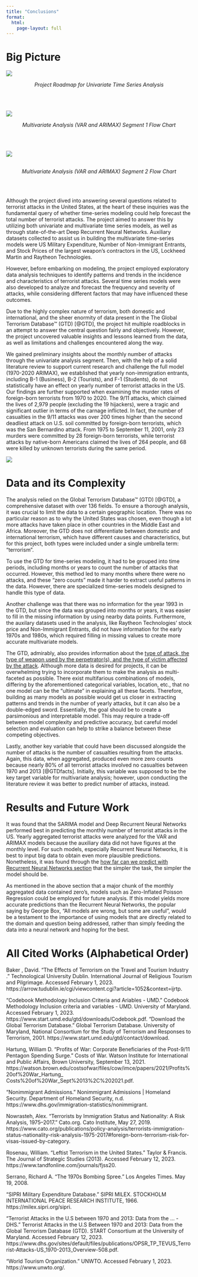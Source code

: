 ```yaml
---
title: "Conclusions"
format:
  html:
    page-layout: full
---
```


# Big Picture

![](univariate.png)

<center><em>Project Roadmap for Univariate Time Series Analysis</em></center>

\
&nbsp;

![](multivariate_seg1.png)


<center><em>Multivariate Analysis (VAR and ARIMAX) Segment 1 Flow Chart</em></center>

\
&nbsp;

![](multivariate_seg2.png)
\
&nbsp;

<center><em>Multivariate Analysis (VAR and ARIMAX) Segment 2 Flow Chart</em></center>

\
&nbsp;

Although the project dived into answering several questions related to terrorist attacks in the United States, at the heart of these inquiries was the fundamental query of whether time-series modeling could help forecast the total number of terrorist attacks. The project aimed to answer this by utilizing both univariate and multivariate time series models, as well as through state-of-the-art Deep Recurrent Neural Networks. Auxiliary datasets collected to assist us in building the multivariate time-series models were US Military Expenditure, Number of Non-Immigrant Entrants, and Stock Prices of the largest weapon's contractors in the US, Lockheed Martin and Raytheon Technologies.

However, before embarking on modeling, the project employed exploratory data analysis techniques to identify patterns and trends in the incidence and characteristics of terrorist attacks. Several time series models were also developed to analyze and forecast the frequency and severity of attacks, while considering different factors that may have influenced these outcomes.

Due to the highly complex nature of terrorism, both domestic and international, and the sheer enormity of data present in the The Global Terrorism Database™ (GTD) [@GTD], the project hit multiple roadblocks in an attempt to answer the central question fairly and objectively. However, the project uncovered valuable insights and lessons learned from the data, as well as limitations and challenges encountered along the way. 

We gained preliminary insights about the monthly number of attacks through the univariate analysis segment. Then, with the help of a solid literature review to support current research and challenge the full model (1970-2020 ARIMAX), we established that yearly non-immigration entrants, including B-1 (Business), B-2 (Tourists), and F-1 (Students), do not statistically have an effect on yearly number of terrorist attacks in the US. Our findings are further supported when examining the murder rates of foreign-born terrorists from 1970 to 2020. The 9/11 attacks, which claimed the lives of 2,979 people (excluding the 19 hijackers), were a tragic and significant outlier in terms of the carnage inflicted. In fact, the number of casualties in the 9/11 attacks was over 200 times higher than the second deadliest attack on U.S. soil committed by foreign-born terrorists, which was the San Bernardino attack. From 1975 to September 11, 2001, only 23 murders were committed by 28 foreign-born terrorists, while terrorist attacks by native-born Americans claimed the lives of 264 people, and 68 were killed by unknown terrorists during the same period.

![](conc.png)

# Data and its Complexity

The analysis relied on the Global Terrorism Database™ (GTD) [@GTD], a comprehensive dataset with over 136 fields. To ensure a thorough analysis, it was crucial to limit the data to a certain geographic location. There was no particular reason as to why the United States was chosen, even though a lot more attacks have taken place in other countries in the Middle East and Africa. Moreover, the GTD does not differentiate between domestic and international terrorism, which have different causes and characteristics, but for this project, both types were included under a single umbrella term: "terrorism".

To use the GTD for time-series modeling, it had to be grouped into time periods, including months or years to count the number of attacks that occurred. However, this method led to many months where there were no attacks, and these "zero counts" made it harder to extract useful patterns in the data. However, there are specialized time-series models designed to handle this type of data.

Another challenge was that there was no information for the year 1993 in the GTD, but since the data was grouped into months or years, it was easier to fill in the missing information by using nearby data points. Furthermore, the auxilary datasets used in the analysis, like Raytheon Technologies' stock price and Non-Immigrant Entrants, did not have information for the early 1970s and 1980s, which required filling in missing values to create more accurate multivariate models. 

The GTD, admirably, also provides information about the [type of attack, the type of weapon used by the perpetrator(s), and the type of victim affected by the attack](https://tegveerg.georgetown.domains/Time-Series-Project/Data-Visualization.html#visualizing-the-gtd). Although more data is desired for projects, it can be overwhelming trying to incorporate them to make the analysis as multi-faceted as possible. There exist multifarious combinations of models, differing by the aforementioned categorical variables, location, etc., that no one model can be the "ultimate" in explaining all these facets. Therefore, building as many models as possible would get us closer in extracting patterns and trends in the number of yearly attacks, but it can also be a double-edged sword. Essentially, the goal should be to create a parsimonious and interpretable model. This may require a trade-off between model complexity and predictive accuracy, but careful model selection and evaluation can help to strike a balance between these competing objectives.

Lastly, another key variable that could have been discussed alongside the number of attacks is the number of casualties resulting from the attacks. Again, this data, when aggregated, produced even more zero counts because nearly 80% of all terrorist attacks involved no casualties between 1970 and 2013 [@GTDfacts]. Initially, this variable was supposed to be the key target variable for multivariate analysis; however, upon conducting the literature review it was better to predict number of attacks, instead.

# Results and Future Work

It was found that the SARIMA model and Deep Recurrent Neural Networks performed best in predicting the monthly number of terrorist attacks in the US. Yearly aggregated terrorist attacks were analyzed for the VAR and ARIMAX models because the auxiliary data did not have figures at the monthly level. For such models, especially Recurrent Neural Networks, it is best to input big data to obtain even more plausible predictions. Nonetheless, it was found through the [how far can we predict with Recurrent Neural Networks section](https://tegveerg.georgetown.domains/Time-Series-Project/Deep-Learning.html#how-far-into-the-future-can-we-predict) that the simpler the task, the simpler the model should be. 

As mentioned in the above section that a major chunk of the monthly aggregated data contained zero's, models such as Zero-Inflated Poisson Regression could be employed for future analysis. If this model yields more accurate predictions than the Recurrent Neural Networks, the popular saying by George Box, "All models are wrong, but some are useful", would be a testament to the importance of using models that are directly related to the domain and question being addressed, rather than simply feeding the data into a neural network and hoping for the best.

# All Cited Works (Alphabetical Order)

Baker , David. “The Effects of Terrorism on the Travel and Tourism Industry .” Technological University Dublin. International Journal of Religious Tourism and Pilgrimage. Accessed February 1, 2023. https://arrow.tudublin.ie/cgi/viewcontent.cgi?article=1052&amp;context=ijrtp. 

“Codebook Methodology Inclusion Criteria and Ariables - UMD.” Codebook Methodology Inclusion criteria and variables - UMD. University of Maryland. Accessed February 1, 2023. https://www.start.umd.edu/gtd/downloads/Codebook.pdf. 
“Download the Global Terrorism Database.” Global Terrorism Database. University of Maryland, National Consortium for the Study of Terrorism and Responses to Terrorism, 2001. https://www.start.umd.edu/gtd/contact/download. 

Hartung, William D. “Profits	of	War: Corporate	Beneficiaries	of	the	Post-9/11 Pentagon	Spending	Surge.” Costs of War. Watson Institute for International and Public Affairs, Brown University, September 13, 2021. https://watson.brown.edu/costsofwar/files/cow/imce/papers/2021/Profits%20of%20War_Hartung_
Costs%20of%20War_Sept%2013%2C%202021.pdf. 

“Nonimmigrant Admissions.” Nonimmigrant Admissions | Homeland Security. Department of Homeland Security, n.d. https://www.dhs.gov/immigration-statistics/nonimmigrant. 

Nowrasteh, Alex. “Terrorists by Immigration Status and Nationality: A Risk Analysis, 1975–2017.” Cato.org. Cato Institute, May 27, 2019. https://www.cato.org/publications/policy-analysis/terrorists-immigration-status-nationality-risk-analysis-1975-2017#foreign-born-terrorism-risk-for-visas-issued-by-category. 

Rosenau, William. “Leftist Terrorism in the United States.” Taylor & Francis. The Journal of Strategic Studies (2013). Accessed February 12, 2023. https://www.tandfonline.com/journals/fjss20. 

Serrano, Richard A. “The 1970s Bombing Spree.” Los Angeles Times. May 19, 2008. 

“SIPRI Military Expenditure Database.” SIPRI MILEX. STOCKHOLM INTERNATIONAL PEACE RESEARCH INSTITUTE, 1966. https://milex.sipri.org/sipri. 

“Terrorist Attacks in the U.S between 1970 and 2013: Data from the ... - DHS.” Terrorist Attacks in the U.S Between 1970 and 2013: Data from the Global Terrorism Database (GTD). START Consortium at the University of Maryland. Accessed February 12, 2023. https://www.dhs.gov/sites/default/files/publications/OPSR_TP_TEVUS_Terrorist-Attacks-US_1970-2013_Overview-508.pdf. 

“World Tourism Organization.” UNWTO. Accessed February 1, 2023. https://www.unwto.org/. 